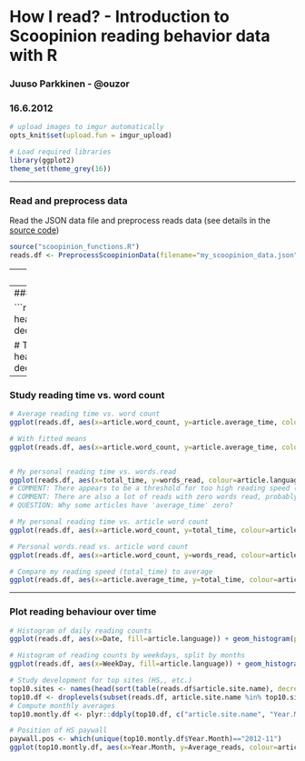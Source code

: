 # How I read? - Introduction to Scoopinion reading behavior data with R
### Juuso Parkkinen - @ouzor
### 16.6.2012

```r
# upload images to imgur automatically 
opts_knit$set(upload.fun = imgur_upload)

# Load required libraries
library(ggplot2)
theme_set(theme_grey(16))

```

---

### Read and preprocess data

Read the JSON data file and preprocess reads data (see details in the [source code](scoopinion_functions.R))

```r
source("scoopinion_functions.R")
reads.df <- PreprocessScoopinionData(filename="my_scoopinion_data.json")
```


---
### Filter data

```r
# Remove rare languages
table(reads.df$article.language)
reads.df <- droplevels(subset(reads.df, article.language %in% c("en", "fi")))

# Remove rare months
table(reads.df$Year.Month)
reads.df <- droplevels(subset(reads.df, Year.Month != "2013-04"))

# Study reads with repeating 'article.title'
repeats <- table(reads.df$article.title)
repeats <- repeats[repeats > 1]
print(repeats)
# Based on this, remove comics and Yle Areena
reads.to.remove <- which(reads.df$article.title %in% c("Anonyymit eläimet", "Fok_it", "Fok_it — Nyt", "Sarjakuvat", "Yle Areena"))
print(length(reads.to.remove))
reads.df <- droplevels(reads.df[-reads.to.remove, ])

# Remove very long articles
qplot(reads.df$article.word_count)
reads.df <- droplevels(subset(reads.df, article.word_count < 5000))
```

---
### List top sites

```r
# Most commonly read sites
head(sort(table(reads.df$article.site.name), decreasing=T), 10)

# Top referring sites
head(sort(table(reads.df$referrer), decreasing=T), 10)
```

---
### Study reading time vs. word count

```r
# Average reading time vs. word count
ggplot(reads.df, aes(x=article.word_count, y=article.average_time, colour=article.language)) + geom_point(position=position_jitter(width=0, height=10))

# With fitted means
ggplot(reads.df, aes(x=article.word_count, y=article.average_time, colour=article.language)) + geom_point(position=position_jitter(width=0, height=10)) + geom_smooth(data=subset(reads.df, article.average_time>0))


# My personal reading time vs. words.read
ggplot(reads.df, aes(x=total_time, y=words_read, colour=article.language)) + geom_point()
# COMMENT: There appears to be a threshold for too high reading speed (a bit higher than 4 words / second)
# COMMENT: There are also a lot of reads with zero words read, probably some measuring errors
# QUESTION: Why some articles have 'average_time' zero?

# My personal reading time vs. article word count
ggplot(reads.df, aes(x=article.word_count, y=total_time, colour=article.language)) + geom_point()

# Personal words.read vs. article word count
ggplot(reads.df, aes(x=article.word_count, y=words_read, colour=article.language)) + geom_abline(slope=1, linetype="dashed") + geom_jitter()

# Compare my reading speed (total_time) to average
ggplot(reads.df, aes(x=article.average_time, y=total_time, colour=article.language)) + geom_abline(slope=1, linetype="dashed") + geom_jitter()
```

---
### Plot reading behaviour over time

```r
# Histogram of daily reading counts
ggplot(reads.df, aes(x=Date, fill=article.language)) + geom_histogram(position="stack", binwidth=1)+ facet_wrap(~ Year, ncol=1, scales="free_x")

# Histogram of reading counts by weekdays, split by months
ggplot(reads.df, aes(x=WeekDay, fill=article.language)) + geom_histogram(position="stack", binwidth=1) + facet_wrap(~ Year.Month, ncol=5) + theme(axis.text.x=element_text(angle=45, vjust=0.8))

# Study development for top sites (HS,, etc.)
top10.sites <- names(head(sort(table(reads.df$article.site.name), decreasing=T), 10))
top10.df <- droplevels(subset(reads.df, article.site.name %in% top10.sites))
# Compute monthly averages
top10.montly.df <- plyr::ddply(top10.df, c("article.site.name", "Year.Month"), summarise, Average_reads=length(id))

# Position of HS paywall
paywall.pos <- which(unique(top10.montly.df$Year.Month)=="2012-11")
ggplot(top10.montly.df, aes(x=Year.Month, y=Average_reads, colour=article.site.name)) + geom_path(aes(group=article.site.name)) + geom_vline(xintercept=paywall.pos, linetype="dashed") + annotate("text", x=paywall.pos+0.1, y=40, label="HS paywall introduced 20.11.2012", hjust=0)
```


